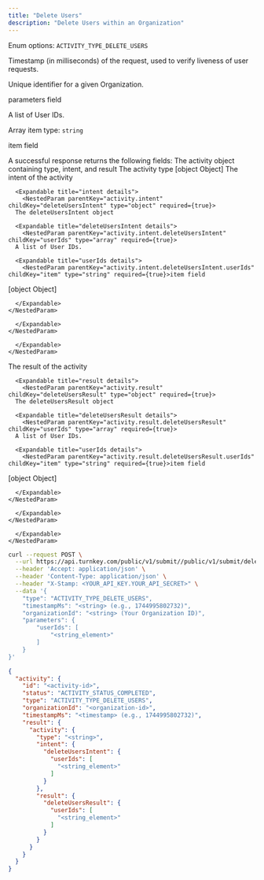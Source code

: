 ```yaml
---
title: "Delete Users"
description: "Delete Users within an Organization"
---
```



<Authorizations />

<H3Bordered text="Body" />

<ParamField body="type" type="enum<string>" required={true}>

Enum options: `ACTIVITY_TYPE_DELETE_USERS`
</ParamField>

<ParamField body="timestampMs" type="string" required={true}>

Timestamp (in milliseconds) of the request, used to verify liveness of user requests.
</ParamField>

<ParamField body="organizationId" type="string" required={true}>

Unique identifier for a given Organization.
</ParamField>

<ParamField body="parameters" type="object" required={true} path="parameters">
  <p>parameters field</p>
  <Expandable title="details">
    <ParamField body="userIds" type="array" required={true} path="parameters.userIds">
      <p>A list of User IDs.</p>
      <Expandable title="item details">
            <p>Array item type: <code>string</code></p>
            <p>item field</p>
      </Expandable>
    </ParamField>
  </Expandable>
</ParamField>

<H3Bordered text="Response" />
A successful response returns the following fields:

<ResponseField name="activity" type="object" required>
  The activity object containing type, intent, and result

  <Expandable title="activity details">
    <NestedParam parentKey="activity" childKey="type" type="string" required={true}>The activity type
[object Object]</NestedParam>
<NestedParam parentKey="activity" childKey="intent" type="object" required={true}>
      The intent of the activity

      <Expandable title="intent details">
        <NestedParam parentKey="activity.intent" childKey="deleteUsersIntent" type="object" required={true}>
      The deleteUsersIntent object

      <Expandable title="deleteUsersIntent details">
        <NestedParam parentKey="activity.intent.deleteUsersIntent" childKey="userIds" type="array" required={true}>
      A list of User IDs.

      <Expandable title="userIds details">
        <NestedParam parentKey="activity.intent.deleteUsersIntent.userIds" childKey="item" type="string" required={true}>item field
[object Object]</NestedParam>

      </Expandable>
    </NestedParam>

      </Expandable>
    </NestedParam>

      </Expandable>
    </NestedParam>
<NestedParam parentKey="activity" childKey="result" type="object" required={true}>
      The result of the activity

      <Expandable title="result details">
        <NestedParam parentKey="activity.result" childKey="deleteUsersResult" type="object" required={true}>
      The deleteUsersResult object

      <Expandable title="deleteUsersResult details">
        <NestedParam parentKey="activity.result.deleteUsersResult" childKey="userIds" type="array" required={true}>
      A list of User IDs.

      <Expandable title="userIds details">
        <NestedParam parentKey="activity.result.deleteUsersResult.userIds" childKey="item" type="string" required={true}>item field
[object Object]</NestedParam>

      </Expandable>
    </NestedParam>

      </Expandable>
    </NestedParam>

      </Expandable>
    </NestedParam>

  </Expandable>
</ResponseField>

<RequestExample>

```bash cURL
curl --request POST \
  --url https://api.turnkey.com/public/v1/submit//public/v1/submit/delete_users \
  --header 'Accept: application/json' \
  --header 'Content-Type: application/json' \
  --header "X-Stamp: <YOUR_API_KEY.YOUR_API_SECRET>" \
  --data '{
    "type": "ACTIVITY_TYPE_DELETE_USERS",
    "timestampMs": "<string> (e.g., 1744995802732)",
    "organizationId": "<string> (Your Organization ID)",
    "parameters": {
        "userIds": [
            "<string_element>"
        ]
    }
}'
```

</RequestExample>

<ResponseExample>

```json 200
{
  "activity": {
    "id": "<activity-id>",
    "status": "ACTIVITY_STATUS_COMPLETED",
    "type": "ACTIVITY_TYPE_DELETE_USERS",
    "organizationId": "<organization-id>",
    "timestampMs": "<timestamp> (e.g., 1744995802732)",
    "result": {
      "activity": {
        "type": "<string>",
        "intent": {
          "deleteUsersIntent": {
            "userIds": [
              "<string_element>"
            ]
          }
        },
        "result": {
          "deleteUsersResult": {
            "userIds": [
              "<string_element>"
            ]
          }
        }
      }
    }
  }
}
```

</ResponseExample>
